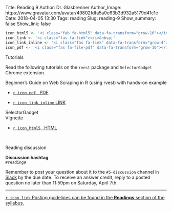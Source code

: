 Title: Reading 9
Author: Dr. Glasbrenner
Author_Image: https://www.gravatar.com/avatar/49802fdfa5a0e63b3d932a5179d41c1e
Date: 2018-04-05 13:30
Tags: reading
Slug: reading-9
Show_summary: false
Show_link: false

```r
icon_html5 <- '<i class="fab fa-html5" data-fa-transform="grow-16"></i>&nbsp;'
icon_link <- '<i class="fas fa-link"></i>&nbsp;'
icon_link_inline <- '<i class="fas fa-link" data-fa-transform="grow-4"></i>&nbsp;'
icon_pdf <- '<i class="fas fa-file-pdf" data-fa-transform="grow-16"></i>&nbsp;'
```

[Tutorials]{.h3}

Read the following tutorials on the `rvest` package and `SelectorGadget` Chrome extension.

[Beginner’s Guide on Web Scraping in R (using rvest) with hands-on example]{.h4}

::: {.no-bullets}

*   [`r icon_pdf` &nbsp; [PDF]{.card-downloads-format}][analytics-vidha-rvest-pdf]

*   [`r icon_link_inline` [LINK]{.card-downloads-format}][analytics-vidha-rvest]

:::

[SelectorGadget<br>Vignette]{.h4}

::: {.no-bullets}

*   [`r icon_html5` &nbsp; [HTML]{.card-downloads-format}][selectorgadget-vignette]

:::

<br>

[Reading discussion]{.h3}

::::: {.callout .primary}
**Discussion hashtag** \
`#reading9`
:::::

::::: {.callout .secondary}
Remember to post your question about it to the `#5-discussion` channel in [Slack][cds101-slack] by the due date.
To receive an answer credit, reply to a posted question no later than 11:59pm on Saturday, April 7th.
:::::

---

[`r icon_link` Posting guidelines can be found in the **Readings** section of the syllabus.][syllabus-readings]

[cds101-slack]:                 https://masoncds101.slack.com
[syllabus-readings]:            http://spring18.cds101.com/syllabus.html#readings
[analytics-vidha-rvest]:        https://www.analyticsvidhya.com/blog/2017/03/beginners-guide-on-web-scraping-in-r-using-rvest-with-hands-on-knowledge/
[selectorgadget-vignette]:      /doc/rvest-selectorgadget-vignette.html
[analytics-vidha-rvest-pdf]:    /doc/saurav_kaushik__beginners_guide_on_web_scraping_in_r_with_hands-on_example.pdf

